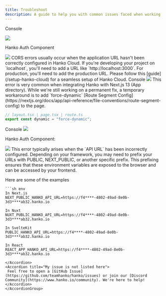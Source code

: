 ```yaml
---
title: Troubleshoot
description: A guide to help you with common issues faced when working with Hanko Cloud
---
```


<AccordionGroup>
  <Accordion title="CORS error">

Console

<Frame>
  <img src="/images/troubleshoot/cors.png" style={{ borderRadius: "0.5rem" }} />
</Frame>

Hanko Auth Component

<Frame>
  <img src="/images/troubleshoot/technical-error.png" style={{ borderRadius: "0.5rem" }} />
</Frame>
    CORS errors usually occur when the application URL hasn't been correctly configured in Hanko Cloud. If you're developing your project on `localhost`, you'll need to add a URL like `http://localhost:3000`. For production, you'll need to add the production URL. Please follow this [guide](/setup-hanko-cloud) for a seamless setup of Hanko Cloud.

  </Accordion>

<Accordion title="ReferenceError: CustomEvent is not defined in Nextjs 13 (App directory)">
Console
  <Frame>
    <img
      src="/images/troubleshoot/custom-event.png"
      style={{ borderRadius: "0.5rem" }}
    />
  </Frame>
  This error is very common when integrating Hanko with Next.js 13 (App directory). While we're still working on a permanent fix, a temporary workaround is to add `force-dynamic` [Route Segment Config](https://nextjs.org/docs/app/api-reference/file-conventions/route-segment-config) to the page.

```js
// layout.tsx | page.tsx | route.ts
export const dynamic = "force-dynamic";
```

</Accordion>

  <Accordion title="404 (Not Found)">
  Console
  <Frame>
    <img src="/images/troubleshoot/404-error.png" style={{ borderRadius: "0.5rem" }} />
  </Frame>

  Hanko Auth Component:
  <Frame>
    <img src="/images/troubleshoot/technical-error.png" style={{ borderRadius: "0.5rem" }} />
  </Frame>
    This error typically arises when the `API URL` has been incorrectly configured. Depending on your framework, you may need to prefix your URLs with PUBLIC, NEXT_PUBLIC, or another specific prefix. This prefixing ensures that these environment variables are exposed to the browser and can be accessed by your frontend.
   
   Here are some of the examples 

    ```sh env
    In Next.js
    NEXT_PUBLIC_HANKO_API_URL=https://f4****-4802-49ad-8e0b-3d3****ab32.hanko.io

    In Nuxt
    NUXT_PUBLIC_HANKO_API_URL=https://f4****-4802-49ad-8e0b-3d3****ab32.hanko.io
    
    In SvelteKit
    PUBLIC_HANKO_API_URL=https://f4****-4802-49ad-8e0b-3d3****ab32.hanko.io
    
    In React
    REACT_APP_HANKO_API_URL=https://f4****-4802-49ad-8e0b-3d3****ab32.hanko.io
  ```
  </Accordion>
  <Accordion title="My issue is not listed here">
   Feel free to open a [GitHub Issue](https://github.com/teamhanko/hanko/issues) or join our [Discord Community](https://www.hanko.io/community). We're here to help! 
  </Accordion>
</AccordionGroup>
